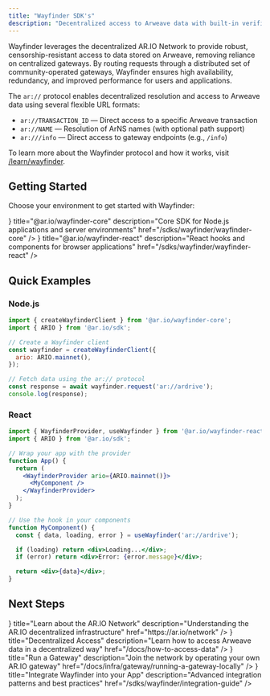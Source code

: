 ```yaml
---
title: "Wayfinder SDK's"
description: "Decentralized access to Arweave data with built-in verification and gateway routing"
---
```



Wayfinder leverages the decentralized AR.IO Network to provide robust, censorship-resistant access to data stored on Arweave, removing reliance on centralized gateways. By routing requests through a distributed set of community-operated gateways, Wayfinder ensures high availability, redundancy, and improved performance for users and applications.

The `ar://` protocol enables decentralized resolution and access to Arweave data using several flexible URL formats:

- `ar://TRANSACTION_ID` — Direct access to a specific Arweave transaction
- `ar://NAME` — Resolution of ArNS names (with optional path support)
- `ar:///info` — Direct access to gateway endpoints (e.g., `/info`)

To learn more about the Wayfinder protocol and how it works, visit [/learn/wayfinder](/learn/wayfinder).

## Getting Started

Choose your environment to get started with Wayfinder:

<Cards>
  <Card
    icon={<Terminal />}
    title="@ar.io/wayfinder-core"
    description="Core SDK for Node.js applications and server environments"
    href="/sdks/wayfinder/wayfinder-core"
  />
  <Card
    icon={<Chrome />}
    title="@ar.io/wayfinder-react"
    description="React hooks and components for browser applications"
    href="/sdks/wayfinder/wayfinder-react"
  />
</Cards>

## Quick Examples

### Node.js

```javascript
import { createWayfinderClient } from '@ar.io/wayfinder-core';
import { ARIO } from '@ar.io/sdk';

// Create a Wayfinder client
const wayfinder = createWayfinderClient({
  ario: ARIO.mainnet(),
});

// Fetch data using the ar:// protocol
const response = await wayfinder.request('ar://ardrive');
console.log(response);
```

### React

```jsx
import { WayfinderProvider, useWayfinder } from '@ar.io/wayfinder-react';
import { ARIO } from '@ar.io/sdk';

// Wrap your app with the provider
function App() {
  return (
    <WayfinderProvider ario={ARIO.mainnet()}>
      <MyComponent />
    </WayfinderProvider>
  );
}

// Use the hook in your components
function MyComponent() {
  const { data, loading, error } = useWayfinder('ar://ardrive');

  if (loading) return <div>Loading...</div>;
  if (error) return <div>Error: {error.message}</div>;

  return <div>{data}</div>;
}
```

## Next Steps

<Cards>
  <Card
    icon={<Network />}
    title="Learn about the AR.IO Network"
    description="Understanding the AR.IO decentralized infrastructure"
    href="https://ar.io/network"
  />
  <Card
    icon={<BookOpen />}
    title="Decentralized Access"
    description="Learn how to access Arweave data in a decentralized way"
    href="/docs/how-to-access-data"
  />
  <Card
    icon={<Server />}
    title="Run a Gateway"
    description="Join the network by operating your own AR.IO gateway"
    href="/docs/infra/gateway/running-a-gateway-locally"
  />
  <Card
    icon={<Globe />}
    title="Integrate Wayfinder into your App"
    description="Advanced integration patterns and best practices"
    href="/sdks/wayfinder/integration-guide"
  />
</Cards>
